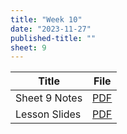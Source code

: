 ```yaml
---
title: "Week 10"
date: "2023-11-27"
published-title: "" 
sheet: 9
---
```


| Title         | File |
|---------------|:----:|
| Sheet 9 Notes | [PDF](notes-s09.pdf)     |
| Lesson Slides | [PDF](w10.pdf)     |